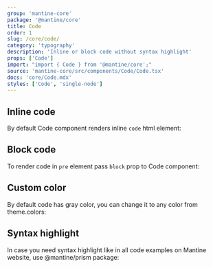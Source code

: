 ```yaml
---
group: 'mantine-core'
package: '@mantine/core'
title: Code
order: 1
slug: /core/code/
category: 'typography'
description: 'Inline or block code without syntax highlight'
props: ['Code']
import: "import { Code } from '@mantine/core';"
source: 'mantine-core/src/components/Code/Code.tsx'
docs: 'core/Code.mdx'
styles: ['Code', 'single-node']
---
```



## Inline code

By default Code component renders inline `code` html element:

<Demo data={CodeDemos.inline} />

## Block code

To render code in `pre` element pass `block` prop to Code component:

<Demo data={CodeDemos.block} />

## Custom color

By default code has gray color,
you can change it to any color from <GatsbyLink to="/pages/theming/#colors">theme.colors</GatsbyLink>:

<Demo data={CodeDemos.colors} />

## Syntax highlight

In case you need syntax highlight like in all code examples on Mantine website,
use <GatsbyLink to="/others/prism/">@mantine/prism</GatsbyLink> package:

<Demo data={PrismDemos.usage} />
